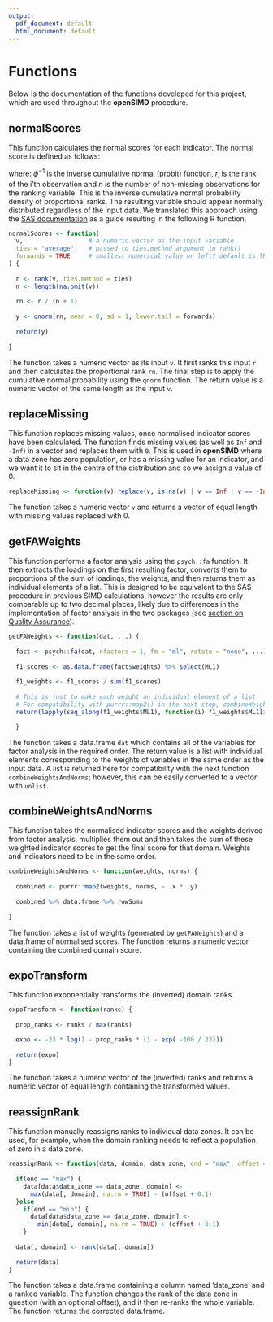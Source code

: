 ---
output:
  pdf_document: default
  html_document: default
---
# Functions {#functions}

Below is the documentation of the functions developed for this project, which are used throughout the **openSIMD** procedure.

## normalScores {#normalScores}

This function calculates the normal scores for each indicator. The normal score is defined as follows:

\begin{equation*}
y_{i} = \phi^{-1}\left(\frac{r_{i}}{n + 1}\right)
\end{equation*}

where: $\phi^{-1}$ is the inverse cumulative normal (probit) function, $r_{i}$ is the rank of the i'th observation and $n$ is the number of non-missing observations for the ranking variable. This is the inverse cumulative normal probability density of proportional ranks. The resulting variable should appear normally distributed regardless of the input data. We translated this approach using the [SAS documentation](http://support.sas.com/documentation/cdl/en/proc/61895/HTML/default/viewer.htm#a000146840.htm) as a guide resulting in the following R function.

```{r}
normalScores <- function(
  v,                  # a numeric vector as the input variable
  ties = "average",   # passed to ties.method argument in rank()
  forwards = TRUE     # smallest numerical value on left? default is TRUE 
) {
  
  r <- rank(v, ties.method = ties)
  n <- length(na.omit(v))
  
  rn <- r / (n + 1)
  
  y <- qnorm(rn, mean = 0, sd = 1, lower.tail = forwards)
  
  return(y)
  
}
```

The function takes a numeric vector as its input `v`. It first ranks this input `r` and then calculates the proportional rank `rn`. The final step is to apply the cumulative normal probability using the `qnorm` function. The return value is a numeric vector of the same length as the input `v`.

## replaceMissing {#replaceMissing}

This function replaces missing values, once normalised indicator scores have been calculated. The function finds missing values (as well as `Inf` and `-Inf`) in a vector and replaces them with `0`. This is used in **openSIMD** where a data zone has zero population, or has a missing value for an indicator, and we want it to sit in the centre of the distribution and so we assign a value of 0.

```{r}
replaceMissing <- function(v) replace(v, is.na(v) | v == Inf | v == -Inf, 0)
```

The function takes a numeric vector `v` and returns a vector of equal length with missing values replaced with 0.

## getFAWeights {#getFAWeights}

This function performs a factor analysis using the `psych::fa` function. It then extracts the loadings on the first resulting factor, converts them to proportions of the sum of loadings, the weights, and then returns them as individual elements of a list. This is designed to be equivalent to the SAS procedure in previous SIMD calculations, however the results are only comparable up to two decimal places, likely due to differences in the implementation of factor analysis in the two packages (see [section on Quality Assurance](#QA)).

```{r}
getFAWeights <- function(dat, ...) {
  
  fact <- psych::fa(dat, nfactors = 1, fm = "ml", rotate = "none", ...)
  
  f1_scores <- as.data.frame(fact$weights) %>% select(ML1)
  
  f1_weights <- f1_scores / sum(f1_scores)
  
  # This is just to make each weight an individual element of a list
  # For compatibility with purrr::map2() in the next step, combineWeightsAndNorms()
  return(lapply(seq_along(f1_weights$ML1), function(i) f1_weights$ML1[i]))

  }
```

The function takes a data.frame `dat` which contains all of the variables for factor analysis in the required order. The return value is a list with individual elements corresponding to the weights of variables in the same order as the input data. A list is returned here for compatibility with the next function `combineWeightsAndNorms`; however, this can be easily converted to a vector with `unlist`.

## combineWeightsAndNorms {#combineWeightsAndNorms}

This function takes the normalised indicator scores and the weights derived from factor analysis, multiplies them out and then takes the sum of these weighted indicator scores to get the final score for that domain. Weights and indicators need to be in the same order.

```{r}
combineWeightsAndNorms <- function(weights, norms) {
  
  combined <- purrr::map2(weights, norms, ~ .x * .y)
  
  combined %>% data.frame %>% rowSums
  
}
```

The function takes a list of weights (generated by `getFAWeights`) and a data.frame of normalised scores. The function 
returns a numeric vector containing the combined domain score.

## expoTransform {#expoTransform}

This function exponentially transforms the (inverted) domain ranks. 

```{r}
expoTransform <- function(ranks) {
  
  prop_ranks <- ranks / max(ranks)

  expo <- -23 * log(1 - prop_ranks * (1 - exp( -100 / 23)))
  
  return(expo)
}
```

The function takes a numeric vector of the (inverted) ranks and returns a numeric vector of equal length containing the transformed values.

## reassignRank {#reassignRank}

This function manually reassigns ranks to individual data zones. It can be used, for example, when the domain ranking needs to reflect a population of zero in a data zone.

```{r}
reassignRank <- function(data, domain, data_zone, end = "max", offset = 0) {
  
  if(end == "max") {
    data[data$data_zone == data_zone, domain] <- 
      max(data[, domain], na.rm = TRUE) - (offset + 0.1)
  }else
    if(end == "min") {
      data[data$data_zone == data_zone, domain] <- 
        min(data[, domain], na.rm = TRUE) + (offset + 0.1)
    }
  
  data[, domain] <- rank(data[, domain])
  
  return(data)
}
```

The function takes a data.frame containing a column named 'data_zone' and a ranked variable. The function changes the rank of the data zone in question (with an optional offset), and it then re-ranks the whole variable. The function returns the corrected data.frame.
